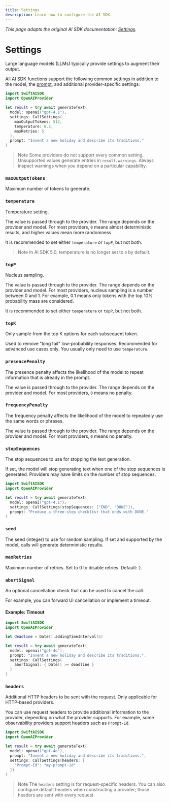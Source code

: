 ```yaml
---
title: Settings
description: Learn how to configure the AI SDK.
---
```


_This page adapts the original AI SDK documentation: [Settings](https://ai-sdk.dev/docs/ai-sdk-core/settings)._ 

# Settings

Large language models (LLMs) typically provide settings to augment their output.

All AI SDK functions support the following common settings in addition to the model, the [prompt](./prompts), and additional provider-specific settings:

```swift highlight="3-9"
import SwiftAISDK
import OpenAIProvider

let result = try await generateText(
  model: openai("gpt-4.1"),
  settings: CallSettings(
    maxOutputTokens: 512,
    temperature: 0.3,
    maxRetries: 5
  ),
  prompt: "Invent a new holiday and describe its traditions."
)
```

> Note
> Some providers do not support every common setting. Unsupported values generate entries in `result.warnings`. Always inspect warnings when you depend on a particular capability.

### `maxOutputTokens`

Maximum number of tokens to generate.

### `temperature`

Temperature setting.

The value is passed through to the provider. The range depends on the provider and model. For most providers, `0` means almost deterministic results, and higher values mean more randomness.

It is recommended to set either `temperature` or `topP`, but not both.

> Note
> In AI SDK 5.0, temperature is no longer set to `0` by default.

### `topP`

Nucleus sampling.

The value is passed through to the provider. The range depends on the provider and model. For most providers, nucleus sampling is a number between 0 and 1.
For example, 0.1 means only tokens with the top 10% probability mass are considered.

It is recommended to set either `temperature` or `topP`, but not both.

### `topK`

Only sample from the top K options for each subsequent token.

Used to remove "long tail" low-probability responses.
Recommended for advanced use cases only. You usually only need to use `temperature`.

### `presencePenalty`

The presence penalty affects the likelihood of the model to repeat information that is already in the prompt.

The value is passed through to the provider. The range depends on the provider and model.
For most providers, `0` means no penalty.

### `frequencyPenalty`

The frequency penalty affects the likelihood of the model to repeatedly use the same words or phrases.

The value is passed through to the provider. The range depends on the provider and model.
For most providers, `0` means no penalty.

### `stopSequences`

The stop sequences to use for stopping the text generation.

If set, the model will stop generating text when one of the stop sequences is generated.
Providers may have limits on the number of stop sequences.

```swift
import SwiftAISDK
import OpenAIProvider

let result = try await generateText(
  model: openai("gpt-4.1"),
  settings: CallSettings(stopSequences: ["END", "DONE"]),
  prompt: "Produce a three-step checklist that ends with DONE."
)
```

### `seed`

The seed (integer) to use for random sampling.
If set and supported by the model, calls will generate deterministic results.

### `maxRetries`

Maximum number of retries. Set to 0 to disable retries. Default: `2`.

### `abortSignal`

An optional cancellation check that can be used to cancel the call.

For example, you can forward UI cancellation or implement a timeout.

#### Example: Timeout

```swift
import SwiftAISDK
import OpenAIProvider

let deadline = Date().addingTimeInterval(5)

let result = try await generateText(
  model: openai("gpt-4o"),
  prompt: "Invent a new holiday and describe its traditions.",
  settings: CallSettings(
    abortSignal: { Date() >= deadline }
  )
)
```

### `headers`

Additional HTTP headers to be sent with the request. Only applicable for HTTP-based providers.

You can use request headers to provide additional information to the provider,
depending on what the provider supports. For example, some observability providers support
headers such as `Prompt-Id`.

```swift
import SwiftAISDK
import OpenAIProvider

let result = try await generateText(
  model: openai("gpt-4o"),
  prompt: "Invent a new holiday and describe its traditions.",
  settings: CallSettings(headers: [
    "Prompt-Id": "my-prompt-id"
  ])
)
```

> Note
> The `headers` setting is for request-specific headers. You can also configure default headers when constructing a provider; those headers are sent with every request.
